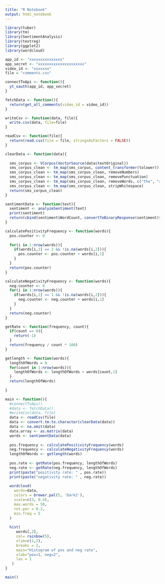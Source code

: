 ```yaml
---
title: "R Notebook"
output: html_notebook
---
```


```r
library(tuber)
library(tm)
library(SentimentAnalysis)
library(textreg)
library(ggplot2)
library(wordcloud)
```


```r
app_id <- "xxxxxxxxxxxxxxx"
app_secret <- "xxxxxxxxxxxxxxxxxxxxx"
video_id <- "xxxxxxx"
file = "comments.csv"
```


```r
connectToApi <- function(){
  yt_oauth(app_id, app_secret)
}

fetchData <- function(){
  return(get_all_comments(video_id = video_id))
}

writeCsv <- function(data, file){
  write.csv(data, file=file)
}

readCsv <- function(file){
  return(read.csv(file = file, stringsAsFactors = FALSE))
}

clearData <- function(data){
  
  sms_corpus <- VCorpus(VectorSource(data$textOriginal))
  sms_corpus_clean <- tm_map(sms_corpus, content_transformer(tolower))
  sms_corpus_clean <- tm_map(sms_corpus_clean, removeNumbers)
  sms_corpus_clean <- tm_map(sms_corpus_clean, removePunctuation)
  sms_corpus_clean <- tm_map(sms_corpus_clean, removeWords, c("the", "and",stopwords("english")))
  sms_corpus_clean <- tm_map(sms_corpus_clean, stripWhitespace)
  return(sms_corpus_clean)
}

sentimentData <- function(text){
  sentiment <- analyzeSentiment(text)
  print(sentiment)
  return(cbind(sentiment$WordCount, convertToBinaryResponse(sentiment)$SentimentGI))
}

calculatePositivityFrequency <- function(words){
  pos.counter <- 0
  
  for(i in 1:nrow(words)){
    if(words[i,2] == 2 && !is.na(words[i,2])){
      pos.counter <- pos.counter + words[i,1]
    }
  }
  return(pos.counter)
}

calculateNegativityFrequency <- function(words){
  neg.counter <- 0
  for(i in 1:nrow(words)){
    if(words[i,2] == 1 && !is.na(words[i,2])){
      neg.counter <- neg.counter + words[i,1]
    }
  }
  return(neg.counter)
}

getRate <- function(frequency, count){
  if(count == 0){
    return(-1)
  }
  return(frequency / count * 100)
}

getlength <- function(words){
  lengthOfWords = 0
  for(count in 1:nrow(words)){
    lengthOfWords <- lengthOfWords + words[count,1]
  }
  return(lengthOfWords)
  
}
```

```r
main <- function(){
  #connectToApi()
  #data <- fetchData()
  #writeCsv(data, file)
  data <- readCsv(file)
  data <- convert.tm.to.character(clearData(data))
  data <- na.omit(data)
  data.array <- as.matrix(data)
  words <- sentimentData(data)
  
  pos.frequency <- calculatePositivityFrequency(words)
  neg.frequency <- calculateNegativityFrequency(words)
  lengthOfWords <- getlength(words)
  
  pos.rate <- getRate(pos.frequency, lengthOfWords)
  neg.rate <- getRate(neg.frequency, lengthOfWords)
  print(paste("positivity rate: " , pos.rate))
  print(paste("negativity rate: " , neg.rate))
  
  wordcloud(
    words=data, 
    colors = brewer.pal(5, 'Dark2'),
    scale=c(3, 0.4),
    max.words = 50,
    rot.per = 0.2,
    min.freq = 5
  )
  
  hist(
     words[,2],
     col= rainbow(5),
     xlim=c(1,2),
     breaks = 2,
     main="Histogram of pos and neg rate",
     xlab="pos=1, neg=2",
     las = 1
   )
}
```

```r
main()
```

